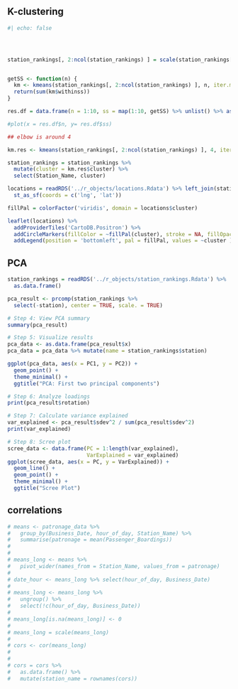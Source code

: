 
## K-clustering

```r
#| echo: false 




station_rankings[, 2:ncol(station_rankings) ] = scale(station_rankings[, 2:ncol(station_rankings) ])


getSS <- function(n) {
  km <- kmeans(station_rankings[, 2:ncol(station_rankings) ], n, iter.max = 10, nstart =  25)
  return(sum(km$withinss))
}

res.df = data.frame(n = 1:10, ss = map(1:10, getSS) %>% unlist() %>% as.vector() )

#plot(x = res.df$n, y= res.df$ss)

## elbow is around 4

km.res <- kmeans(station_rankings[, 2:ncol(station_rankings) ], 4, iter.max = 10, nstart =  25)

station_rankings = station_rankings %>%
  mutate(cluster = km.res$cluster) %>%
  select(Station_Name, cluster)

locations = readRDS('../r_objects/locations.Rdata') %>% left_join(station_rankings, by = 'Station_Name') %>%
  st_as_sf(coords = c('lng', 'lat'))

fillPal = colorFactor('viridis', domain = locations$cluster)

leaflet(locations) %>%
  addProviderTiles('CartoDB.Positron') %>%
  addCircleMarkers(fillColor = ~fillPal(cluster), stroke = NA, fillOpacity = 0.5 ) %>%
  addLegend(position = 'bottomleft', pal = fillPal, values = ~cluster )

```


## PCA

```r


station_rankings = readRDS('../r_objects/station_rankings.Rdata') %>%
  as.data.frame() 

pca_result <- prcomp(station_rankings %>%
  select(-station), center = TRUE, scale. = TRUE)

# Step 4: View PCA summary
summary(pca_result)

# Step 5: Visualize results
pca_data <- as.data.frame(pca_result$x)
pca_data = pca_data %>% mutate(name = station_rankings$station)

ggplot(pca_data, aes(x = PC1, y = PC2)) +
  geom_point() +
  theme_minimal() +
  ggtitle("PCA: First two principal components")

# Step 6: Analyze loadings
print(pca_result$rotation)

# Step 7: Calculate variance explained
var_explained <- pca_result$sdev^2 / sum(pca_result$sdev^2)
print(var_explained)

# Step 8: Scree plot
scree_data <- data.frame(PC = 1:length(var_explained), 
                         VarExplained = var_explained)
ggplot(scree_data, aes(x = PC, y = VarExplained)) +
  geom_line() +
  geom_point() +
  theme_minimal() +
  ggtitle("Scree Plot")

```


## correlations

```r

# means <- patronage_data %>%
#   group_by(Business_Date, hour_of_day, Station_Name) %>%
#   summarise(patronage = mean(Passenger_Boardings))
# 
# 
# means_long <- means %>%
#   pivot_wider(names_from = Station_Name, values_from = patronage)
# 
# date_hour <- means_long %>% select(hour_of_day, Business_Date)
# 
# means_long <- means_long %>%
#   ungroup() %>%
#   select(!c(hour_of_day, Business_Date))
# 
# means_long[is.na(means_long)] <- 0
# 
# means_long = scale(means_long)
# 
# cors <- cor(means_long)
# 
# 
# cors = cors %>%
#   as.data.frame() %>%
#   mutate(station_name = rownames(cors))

```